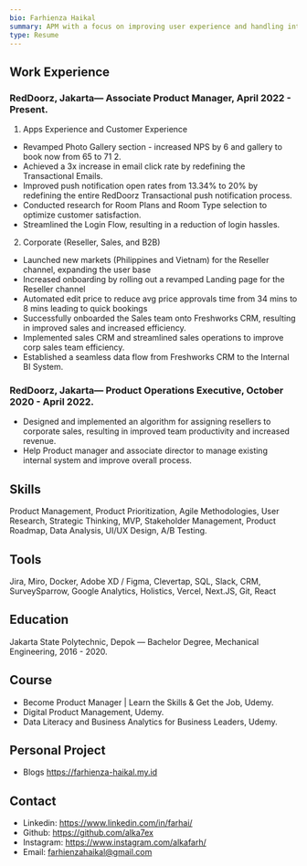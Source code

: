```yaml
---
bio: Farhienza Haikal
summary: APM with a focus on improving user experience and handling internal system, proficient with connecting 3rd party tools to test and learn or lauch quick MVP, and experienced with both B2B and B2C Business.
type: Resume
---
```

## Work Experience

### RedDoorz, Jakarta— Associate Product Manager, April 2022 - Present. 
1. Apps Experience and Customer Experience  
* Revamped Photo Gallery section - increased NPS by 6 and gallery to book now from 65 to 71 2.  
* Achieved a 3x increase in email click rate by redefining the Transactional Emails.  
* Improved push notification open rates from 13.34% to 20% by redefining the entire RedDoorz Transactional push notification process. 
* Conducted research for Room Plans and Room Type selection to optimize customer satisfaction.  
* Streamlined the Login Flow, resulting in a reduction of login hassles. 
2. Corporate (Reseller, Sales, and B2B)  
* Launched new markets (Philippines and Vietnam) for the Reseller channel, expanding the user base  
* Increased onboarding by rolling out a revamped Landing page for the Reseller channel
* Automated edit price to reduce avg price approvals time from 34 mins to 8 mins leading to quick bookings 
* Successfully onboarded the Sales team onto Freshworks CRM, resulting in improved sales and increased efficiency.
* Implemented sales CRM and streamlined sales operations to improve corp sales team efficiency.
* Established a seamless data flow from Freshworks CRM to the Internal BI System.

### RedDoorz, Jakarta— Product Operations Executive, October 2020 - April 2022.
* Designed and implemented an algorithm for assigning resellers to corporate sales, resulting in improved team productivity and increased revenue.  
* Help Product manager and associate director to manage existing internal system and improve overall process.

## Skills
Product Management, Product Prioritization, Agile Methodologies, User Research, Strategic Thinking, MVP, Stakeholder Management, Product Roadmap, Data Analysis, UI/UX Design, A/B Testing.

## Tools
Jira, Miro, Docker, Adobe XD / Figma, Clevertap, SQL, Slack, CRM, SurveySparrow, Google Analytics, Holistics, Vercel, Next.JS, Git, React

## Education
Jakarta State Polytechnic, Depok — Bachelor Degree, Mechanical Engineering, 2016 - 2020.

## Course
* Become Product Manager | Learn the Skills & Get the Job, Udemy. 
* Digital Product Management, Udemy. 
* Data Literacy and Business Analytics for Business Leaders, Udemy.

## Personal Project
* Blogs https://farhienza-haikal.my.id

## Contact
* Linkedin: https://www.linkedin.com/in/farhai/
* Github: https://github.com/alka7ex
* Instagram: https://www.instagram.com/alkafarh/
* Email: farhienzahaikal@gmail.com
